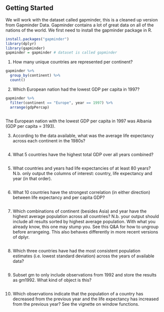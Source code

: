 

## Getting Started
We will work with the dataset called gapminder, this is a cleaned up version from Gapminder Data. Gapminder contains a lot of great data on all of the nations of the world. We first need to install the gapminder package in R.
```r
install.packages("gapminder")
library(dplyr)
library(gapminder)
gapminder = gapminder # dataset is called gapminder
```

1. How many unique countries are represented per continent?
```r
gapminder %>% 
  group_by(continent) %>%
  count()

```


2. Which European nation had the lowest GDP per capita in 1997?
```r
gapminder %>%
  filter(continent == "Europe", year == 1997) %>%
  arrange(gdpPercap)
  

```
The European nation with the lowest GDP per capita in 1997 was Albania (GDP per capita = 3193).

3. According to the data available, what was the average life expectancy across each continent in the 1980s?
```r


```


4. What 5 countries have the highest total GDP over all years combined?
```r


```


5. What countries and years had life expectancies of at least 80 years? N.b. only output the columns of interest: country, life expectancy and year (in that order).
```r


```


6. What 10 countries have the strongest correlation (in either direction) between life expectancy and per capita GDP?
```r


```


7.  Which combinations of continent (besides Asia) and year have the highest average population across all countries? N.b. your output should include all results sorted by highest average population. With what you already know, this one may stump you. See this Q&A for how to ungroup before arrangeing. This also behaves differently in more recent versions of dplyr.
```r

  
```


8.  Which three countries have had the most consistent population estimates (i.e. lowest standard deviation) across the years of available data?
```r


```


9.  Subset gm to only include observations from 1992 and store the results as gm1992. What kind of object is this?
```r


```


10.  Which observations indicate that the population of a country has decreased from the previous year and the life expectancy has increased from the previous year? See the vignette on window functions.
```r


```
